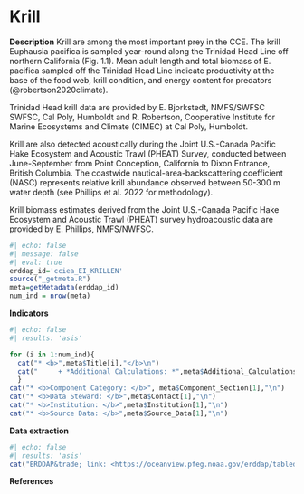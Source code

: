 # Krill

**Description** Krill are among the most important prey in the CCE. The krill Euphausia pacifica is sampled year-round along the Trinidad Head Line off northern California (Fig. 1.1). Mean adult length and total biomass of E. pacifica sampled off the Trinidad Head Line indicate productivity at the base of the food web, krill condition, and energy content for predators (@robertson2020climate).

Trinidad Head krill data are provided by E. Bjorkstedt, NMFS/SWFSC SWFSC, Cal Poly, Humboldt and R. Robertson, Cooperative Institute for Marine Ecosystems and Climate (CIMEC) at Cal Poly, Humboldt.

Krill are also detected acoustically during the Joint U.S.-Canada Pacific Hake Ecosystem and Acoustic Trawl (PHEAT) Survey, conducted between June-September from Point Conception, California to Dixon Entrance, British Columbia. The coastwide nautical-area-backscattering coefficient (NASC) represents relative krill abundance observed between 50-300 m water depth (see Phillips et al. 2022 for methodology).

Krill biomass estimates derived from the Joint U.S.-Canada Pacific Hake Ecosystem and Acoustic Trawl (PHEAT) survey hydroacoustic data are provided by E. Phillips, NMFS/NWFSC.

```r
#| echo: false
#| message: false
#| eval: true
erddap_id='cciea_EI_KRILLEN'
source("_getmeta.R")
meta=getMetadata(erddap_id)
num_ind = nrow(meta)
```

**Indicators**

```r
#| echo: false
#| results: 'asis'

for (i in 1:num_ind){
  cat("* <b>",meta$Title[i],"</b>\n")
  cat("     + *Additional Calculations: *",meta$Additional_Calculations[i],"\n")
  }
cat("* <b>Component Category: </b>", meta$Component_Section[1],"\n")
cat("* <b>Data Steward: </b>",meta$Contact[1],"\n")
cat("* <b>Institution: </b>",meta$Institution[1],"\n")
cat("* <b>Source Data: </b>",meta$Source_Data[1],"\n")

```

**Data extraction**

```r
#| echo: false
#| results: 'asis'
cat("ERDDAP&trade; link: <https://oceanview.pfeg.noaa.gov/erddap/tabledap/",erddap_id,".html>",sep="")
```


**References**

